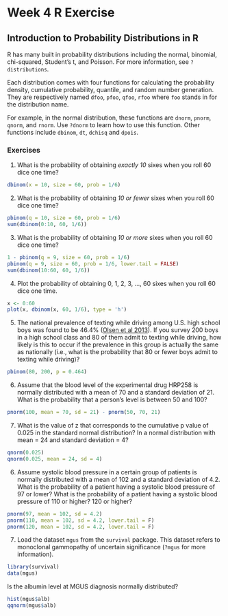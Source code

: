 Week 4 R Exercise
====

## Introduction to Probability Distributions in R

R has many built in probability distributions including the normal, binomial, chi-squared, Student's t, and Poisson. For more information, see `?distributions`.  

Each distribution comes with four functions for calculating the probability density, cumulative probability, quantile, and random number generation. They are respectively named `dfoo`, `pfoo`, `qfoo`, `rfoo` where `foo` stands in for the distribution name. 

For example, in the normal distribution, these functions are `dnorm`, `pnorm`, `qnorm`, and `rnorm`. Use `?dnorm` to learn how to use this function. Other functions include `dbinom`, `dt`, `dchisq` and `dpois`.

### Exercises
1.  What is the probability of obtaining *exactly 10* sixes when you roll 60 dice one time?

```r
dbinom(x = 10, size = 60, prob = 1/6)
```

2.  What is the probability of obtaining *10 or fewer* sixes when you roll 60 dice one time?

```r
pbinom(q = 10, size = 60, prob = 1/6)
sum(dbinom(0:10, 60, 1/6))
```

3.  What is the probability of obtaining *10 or more* sixes when you roll 60 dice one time?

```r
1 - pbinom(q = 9, size = 60, prob = 1/6)
pbinom(q = 9, size = 60, prob = 1/6, lower.tail = FALSE)
sum(dbinom(10:60, 60, 1/6))
```

4.  Plot the probability of obtaining 0, 1, 2, 3, ..., 60 sixes when you roll 60 dice one time.

```r
x <- 0:60
plot(x, dbinom(x, 60, 1/6), type = 'h')
```


5.  The national prevalence of texting while driving among U.S. high school boys was found to be 46.4% ([Olsen et al 2013][1]). If you survey 200 boys in a high school class and 80 of them admit to texting while driving, how likely is this to occur if the prevalence in this group is actually the same as nationally (i.e., what is the probability that 80 or fewer boys admit to texting while driving)?

```r
pbinom(80, 200, p = 0.464)
```

6.  Assume that the blood level of the experimental drug HRP258 is normally distributed with a mean of 70 and a standard deviation of 21. What is the probability that a person's level is between 50 and 100? 

```r
pnorm(100, mean = 70, sd = 21) - pnorm(50, 70, 21)
```

7.  What is the value of z that corresponds to the cumulative p value of 0.025 in the standard normal distribution? In a normal distribution with mean = 24 and standard deviation = 4?

```r
qnorm(0.025)
qnorm(0.025, mean = 24, sd = 4)
```

6.  Assume systolic blood pressure in a certain group of patients is normally distributed with a mean of 102 and a standard deviation of 4.2. What is the probability of a patient having a systolic blood pressure of 97 or lower? What is the probability of a patient having a systolic blood pressure of 110 or higher? 120 or higher?

```r
pnorm(97, mean = 102, sd = 4.2)
pnorm(110, mean = 102, sd = 4.2, lower.tail = F)
pnorm(120, mean = 102, sd = 4.2, lower.tail = F)
```

7. Load the dataset `mgus` from the `survival` package. This dataset refers to monoclonal gammopathy of uncertain significance (`?mgus` for more information).

```r
library(survival)
data(mgus)
```

Is the albumin level at MGUS diagnosis normally distributed?

```r
hist(mgus$alb)
qqnorm(mgus$alb)
```

[1]: http://pediatrics.aappublications.org/content/131/6/e1708.full